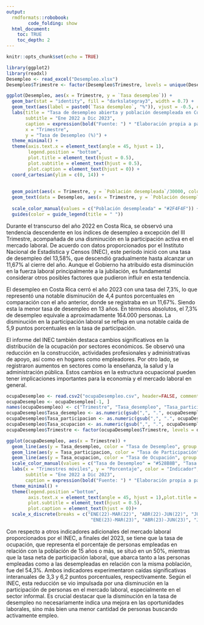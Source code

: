 ```yaml
---
output:
  rmdformats::robobook:
        code_folding: show
  html_document:
    toc: TRUE
    toc_depth: 2
---
```


```r
knitr::opts_chunk$set(echo = TRUE)
```



```r
library(ggplot2)
library(readxl)
Desempleo <- read_excel("Desempleo.xlsx")
Desempleo$Trimestre <- factor(Desempleo$Trimestre, levels = unique(Desempleo$Trimestre))
```

```r
ggplot(Desempleo, aes(x = Trimestre, y = `Tasa desempleo`)) +
  geom_bar(stat = "identity", fill = "darkslategray3", width = 0.7) +
  geom_text(aes(label = paste0(`Tasa desempleo`, "%")), vjust = -0.5, color = "#458B74") +
  labs(title = "Tasa de desempleo abierta y población desempleada en Costa Rica", 
       subtitle = "Ene 2022 a Dic 2023",
       caption = expression(bold("Fuente: ") * "Elaboración propia a partir de datos del INEC y BCCR."),
       x = "Trimestre",
       y = "Tasa de Desempleo (%)") +
  theme_minimal() +
  theme(axis.text.x = element_text(angle = 45, hjust = 1),
        legend.position = "bottom",
        plot.title = element_text(hjust = 0.5),
        plot.subtitle = element_text(hjust = 0.5),
        plot.caption = element_text(hjust = 0)) +
  coord_cartesian(ylim = c(0, 14)) +
  
  
  geom_point(aes(x = Trimestre, y = `Población desempleada`/30000, color = "Población desempleada"), size = 2) +
  geom_text(data = Desempleo, aes(x = Trimestre, y = `Población desempleada`/30000, label = `Población desempleada`), vjust = -0.5, color = "#528B8B", size = 3) +
  
  scale_color_manual(values = c("Población desempleada" = "#2F4F4F")) + 
  guides(color = guide_legend(title = " ")) 
```

Durante el transcurso del año 2022 en Costa Rica, se observó una tendencia descendente en los índices de desempleo a excepción del III Trimestre, acompañada de una disminución en la participación activa en el mercado laboral. De acuerdo con datos proporcionados por el Instituto Nacional de Estadística y Censos (INEC), este período inició con una tasa de desempleo del 13,58%, que descendió gradualmente hasta alcanzar un 11,67% al cierre del año. Aunque el Gobierno ha atribuido esta disminución en la fuerza laboral principalmente a la jubilación, es fundamental considerar otros posibles factores que pudieron influir en esta tendencia.


El desempleo en Costa Rica cerró el año 2023 con una tasa del 7,3%, lo que representó una notable disminución de 4,4 puntos porcentuales en comparación con el año anterior, donde se registraba en un 11,67%. Siendo esta la menor tasa de desempleo en 13 años.
En términos absolutos, el 7,3% de desempleo equivale a aproximadamente 164.000 personas. La disminución en la participación laboral se refleja en una notable caída de 5,9 puntos porcentuales en la tasa de participación.

El informe del INEC también destaca cambios significativos en la distribución de la ocupación por sectores económicos. Se observó una reducción en la construcción, actividades profesionales y administrativas de apoyo, así como en hogares como empleadores. Por otro lado, se registraron aumentos en sectores como la enseñanza, la salud y la administración pública. Estos cambios en la estructura ocupacional pueden tener implicaciones importantes para la economía y el mercado laboral en general.


```r
ocupaDesempleo <- read.csv2("ocupaDesempleo.csv", header=FALSE, comment.char="#", dec=",")
ocupaDesempleo <- ocupaDesempleo[-1, ]
names(ocupaDesempleo) <- c("Trimestre", "Tasa_desempleo", "Tasa_participacion", "Tasa_ocupacion")
ocupaDesempleo$Tasa_desempleo <- as.numeric(gsub(",", ".", ocupaDesempleo$Tasa_desempleo))
ocupaDesempleo$Tasa_participacion <- as.numeric(gsub(",", ".", ocupaDesempleo$Tasa_participacion))
ocupaDesempleo$Tasa_ocupacion <- as.numeric(gsub(",", ".", ocupaDesempleo$Tasa_ocupacion))
ocupaDesempleo$Trimestre <- factor(ocupaDesempleo$Trimestre, levels = ocupaDesempleo$Trimestre)
```


```r
ggplot(ocupaDesempleo, aes(x = Trimestre)) +
  geom_line(aes(y = Tasa_desempleo, color = "Tasa de Desempleo", group = 1), size = 1) +
  geom_line(aes(y = Tasa_participacion, color = "Tasa de Participación", group = 1), size = 1) +
  geom_line(aes(y = Tasa_ocupacion, color = "Tasa de Ocupación", group = 1), size = 1) +
  scale_color_manual(values = c("Tasa de Desempleo" = "#528B8B", "Tasa de Participación" = "#2F4F4F", "Tasa de Ocupación" = "#79CDCD")) +
  labs(x = "Trimestres móviles", y = "Porcentaje", color = "Indicador",title = "Principales indicadores del mercado laboral en Costa Rica", 
       subtitle = "Ene 2022 a Dic 2023",
       caption = expression(bold("Fuente: ") * "Elaboración propia a partir de datos del INEC.")) +
  theme_minimal() +
  theme(legend.position ="bottom",
        axis.text.x = element_text(angle = 45, hjust = 1),plot.title = element_text(hjust = 0.5),
        plot.subtitle = element_text(hjust = 0.5),
        plot.caption = element_text(hjust = 0))+
  scale_x_discrete(breaks = c("ENE(22)-MAR(22)", "ABR(22)-JUN(22)", "JUL(22)-SEP(22)", "OCT(22)-DEC(22)",
                               "ENE(23)-MAR(23)", "ABR(23)-JUN(23)", "JUL(23)-SEP(23)", "OCT(23)-DEC(23)"))
```

Con respecto a otros indicadores adicionales del mercado laboral proporcionados por el INEC, a finales del 2023, se tiene que la tasa de ocupación, que representa el porcentaje de personas empleadas en relación con la población de 15 años o más, se situó en un 50%, mientras que la tasa neta de participación laboral, que abarca tanto a las personas empleadas como a las desempleadas en relación con la misma población, fue del 54,3%. Ambos indicadores experimentaron caídas significativas interanuales de 3,3 y 6,2 puntos porcentuales, respectivamente.
Según el INEC, esta reducción se vio impulsada por una disminución en la participación de personas en el mercado laboral, especialmente en el sector informal. Es crucial destacar que la disminución en la tasa de desempleo no necesariamente indica una mejora en las oportunidades laborales, sino más bien una menor cantidad de personas buscando activamente empleo.




